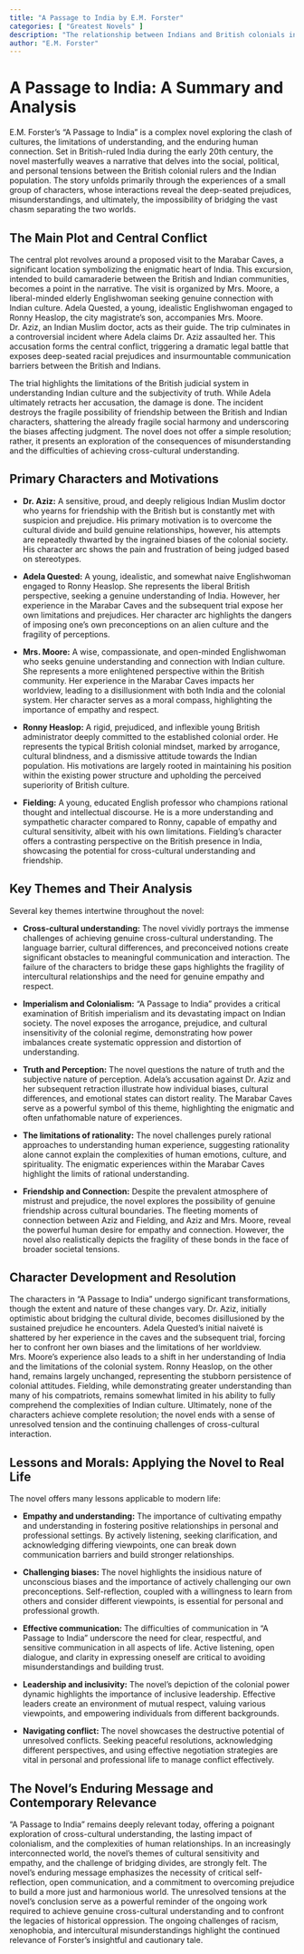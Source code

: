 ```yaml
---
title: "A Passage to India by E.M. Forster"
categories: [ "Greatest Novels" ]
description: "The relationship between Indians and British colonials in the 1920s."
author: "E.M. Forster"
---
```

# A Passage to India: A Summary and Analysis

E.M. Forster's "A Passage to India" is a complex novel exploring the clash of cultures, the limitations of understanding, and the enduring human connection. Set in British-ruled India during the early 20th century, the novel masterfully weaves a narrative that delves into the social, political, and personal tensions between the British colonial rulers and the Indian population. The story unfolds primarily through the experiences of a small group of characters, whose interactions reveal the deep-seated prejudices, misunderstandings, and ultimately, the impossibility of bridging the vast chasm separating the two worlds.


## The Main Plot and Central Conflict

The central plot revolves around a proposed visit to the Marabar Caves, a significant location symbolizing the enigmatic heart of India. This excursion, intended to build camaraderie between the British and Indian communities, becomes a point in the narrative. The visit is organized by Mrs. Moore, a liberal-minded elderly Englishwoman seeking genuine connection with Indian culture. Adela Quested, a young, idealistic Englishwoman engaged to Ronny Heaslop, the city magistrate's son, accompanies Mrs. Moore. Dr. Aziz, an Indian Muslim doctor, acts as their guide. The trip culminates in a controversial incident where Adela claims Dr. Aziz assaulted her. This accusation forms the central conflict, triggering a dramatic legal battle that exposes deep-seated racial prejudices and insurmountable communication barriers between the British and Indians.

The trial highlights the limitations of the British judicial system in understanding Indian culture and the subjectivity of truth. While Adela ultimately retracts her accusation, the damage is done. The incident destroys the fragile possibility of friendship between the British and Indian characters, shattering the already fragile social harmony and underscoring the biases affecting judgment. The novel does not offer a simple resolution; rather, it presents an exploration of the consequences of misunderstanding and the difficulties of achieving cross-cultural understanding.

## Primary Characters and Motivations

* **Dr. Aziz:** A sensitive, proud, and deeply religious Indian Muslim doctor who yearns for friendship with the British but is constantly met with suspicion and prejudice. His primary motivation is to overcome the cultural divide and build genuine relationships, however, his attempts are repeatedly thwarted by the ingrained biases of the colonial society. His character arc shows the pain and frustration of being judged based on stereotypes.

* **Adela Quested:** A young, idealistic, and somewhat naive Englishwoman engaged to Ronny Heaslop.  She represents the liberal British perspective, seeking a genuine understanding of India. However, her experience in the Marabar Caves and the subsequent trial expose her own limitations and prejudices.  Her character arc highlights the dangers of imposing one's own preconceptions on an alien culture and the fragility of perceptions.

* **Mrs. Moore:** A wise, compassionate, and open-minded Englishwoman who seeks genuine understanding and connection with Indian culture. She represents a more enlightened perspective within the British community. Her experience in the Marabar Caves impacts her worldview, leading to a disillusionment with both India and the colonial system. Her character serves as a moral compass, highlighting the importance of empathy and respect.

* **Ronny Heaslop:** A rigid, prejudiced, and inflexible young British administrator deeply committed to the established colonial order. He represents the typical British colonial mindset, marked by arrogance, cultural blindness, and a dismissive attitude towards the Indian population. His motivations are largely rooted in maintaining his position within the existing power structure and upholding the perceived superiority of British culture.

* **Fielding:** A young, educated English professor who champions rational thought and intellectual discourse.  He is a more understanding and sympathetic character compared to Ronny, capable of empathy and cultural sensitivity, albeit with his own limitations. Fielding's character offers a contrasting perspective on the British presence in India, showcasing the potential for cross-cultural understanding and friendship.


## Key Themes and Their Analysis

Several key themes intertwine throughout the novel:

* **Cross-cultural understanding:** The novel vividly portrays the immense challenges of achieving genuine cross-cultural understanding.  The language barrier, cultural differences, and preconceived notions create significant obstacles to meaningful communication and interaction.  The failure of the characters to bridge these gaps highlights the fragility of intercultural relationships and the need for genuine empathy and respect.

* **Imperialism and Colonialism:**  "A Passage to India" provides a critical examination of British imperialism and its devastating impact on Indian society.  The novel exposes the arrogance, prejudice, and cultural insensitivity of the colonial regime, demonstrating how power imbalances create systematic oppression and distortion of understanding.

* **Truth and Perception:** The novel questions the nature of truth and the subjective nature of perception.  Adela's accusation against Dr. Aziz and her subsequent retraction illustrate how individual biases, cultural differences, and emotional states can distort reality.  The Marabar Caves serve as a powerful symbol of this theme, highlighting the enigmatic and often unfathomable nature of experiences.

* **The limitations of rationality:** The novel challenges purely rational approaches to understanding human experience, suggesting rationality alone cannot explain the complexities of human emotions, culture, and spirituality. The enigmatic experiences within the Marabar Caves highlight the limits of rational understanding.

* **Friendship and Connection:**  Despite the prevalent atmosphere of mistrust and prejudice, the novel explores the possibility of genuine friendship across cultural boundaries. The fleeting moments of connection between Aziz and Fielding, and Aziz and Mrs. Moore, reveal the powerful human desire for empathy and connection.  However, the novel also realistically depicts the fragility of these bonds in the face of broader societal tensions.


## Character Development and Resolution

The characters in "A Passage to India" undergo significant transformations, though the extent and nature of these changes vary. Dr. Aziz, initially optimistic about bridging the cultural divide, becomes disillusioned by the sustained prejudice he encounters. Adela Quested's initial naiveté is shattered by her experience in the caves and the subsequent trial, forcing her to confront her own biases and the limitations of her worldview. Mrs. Moore's experience also leads to a shift in her understanding of India and the limitations of the colonial system. Ronny Heaslop, on the other hand, remains largely unchanged, representing the stubborn persistence of colonial attitudes. Fielding, while demonstrating greater understanding than many of his compatriots, remains somewhat limited in his ability to fully comprehend the complexities of Indian culture. Ultimately, none of the characters achieve complete resolution; the novel ends with a sense of unresolved tension and the continuing challenges of cross-cultural interaction.


## Lessons and Morals: Applying the Novel to Real Life

The novel offers many lessons applicable to modern life:

* **Empathy and understanding:** The importance of cultivating empathy and understanding in fostering positive relationships in personal and professional settings. By actively listening, seeking clarification, and acknowledging differing viewpoints, one can break down communication barriers and build stronger relationships.

* **Challenging biases:**  The novel highlights the insidious nature of unconscious biases and the importance of actively challenging our own preconceptions.  Self-reflection, coupled with a willingness to learn from others and consider different viewpoints, is essential for personal and professional growth.

* **Effective communication:**  The difficulties of communication in "A Passage to India" underscore the need for clear, respectful, and sensitive communication in all aspects of life.  Active listening, open dialogue, and clarity in expressing oneself are critical to avoiding misunderstandings and building trust.

* **Leadership and inclusivity:** The novel's depiction of the colonial power dynamic highlights the importance of inclusive leadership. Effective leaders create an environment of mutual respect, valuing various viewpoints, and empowering individuals from different backgrounds.

* **Navigating conflict:**  The novel showcases the destructive potential of unresolved conflicts.  Seeking peaceful resolutions, acknowledging different perspectives, and using effective negotiation strategies are vital in personal and professional life to manage conflict effectively.


## The Novel's Enduring Message and Contemporary Relevance

"A Passage to India" remains deeply relevant today, offering a poignant exploration of cross-cultural understanding, the lasting impact of colonialism, and the complexities of human relationships. In an increasingly interconnected world, the novel's themes of cultural sensitivity and empathy, and the challenge of bridging divides, are strongly felt. The novel's enduring message emphasizes the necessity of critical self-reflection, open communication, and a commitment to overcoming prejudice to build a more just and harmonious world. The unresolved tensions at the novel's conclusion serve as a powerful reminder of the ongoing work required to achieve genuine cross-cultural understanding and to confront the legacies of historical oppression. The ongoing challenges of racism, xenophobia, and intercultural misunderstandings highlight the continued relevance of Forster's insightful and cautionary tale.

